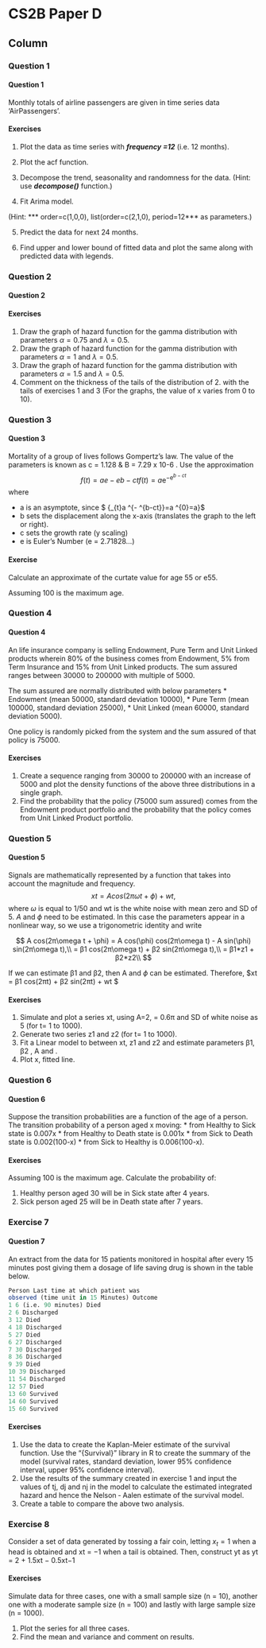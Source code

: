 CS2B Paper D {data-navmenu="R for Risk Modelling and Survival Analysis"}
==============================================================

Column {.tabset}
--------------------------------




### Question 1
<h4> Question 1 </h4>

Monthly totals of airline passengers are given in time series data ‘AirPassengers’. 

#### Exercises 
1.  Plot the data as time series with ***frequency =12*** (i.e. 12 months). 

2.   Plot the acf function. 

3.    Decompose the trend, seasonality and randomness for the data.
(Hint: use ***decompose()*** function.) 

4.  Fit Arima model.

(Hint: *** order=c(1,0,0), list(order=c(2,1,0), period=12*** as parameters.) 

5.  Predict the data for next 24 months. 

6.   Find upper and lower bound of fitted data and plot the same along with predicted data 
with legends. 

### Question 2
<h4> Question 2 </h4>

#### Exercises 

1. Draw the graph of hazard function for the gamma distribution with parameters $\alpha  = 0.75$  and $\lambda = 0.5$. 
2. Draw the graph of hazard function for the gamma distribution with parameters $\alpha  = 1$ and $\lambda = 0.5$. 
3. Draw the graph of hazard function for the gamma distribution with parameters $\alpha  = 1.5$ and $\lambda = 0.5$. 
4. Comment on the thickness of the tails of the distribution of 2.   with the tails of exercises 1 and 3
(For the graphs, the value of x varies from 0 to 10).

### Question 3
<h4> Question 3 </h4>
Mortality of a group of lives follows Gompertz’s law. The value of the parameters is known 
as c = 1.128 & B = 7.29 x 10-6
.
Use the approximation 
$$  f ( t ) = a e − e b − c t {\displaystyle f(t)=a\mathrm {e} ^{-\mathrm {e} ^{b-ct}}}$$
where

* a is an asymptote, since $ {\textstyle \lim _{t\to \infty }a\mathrm {e} ^{-\mathrm {e} ^{b-ct}}=a\mathrm {e} ^{0}=a}$
* b sets the displacement along the x-axis (translates the graph to the left or right).
* c sets the growth rate (y scaling)
* e is Euler's Number (e = 2.71828...)
	
#### Exercise
Calculate an approximate of the curtate value 
for age 55 or e55. 

Assuming 100 is the maximum age. 

### Question 4
<h4> Question 4 </h4>
An life insurance company is selling Endowment, Pure Term and Unit Linked products wherein 80% of the business comes from Endowment, 5% from Term Insurance and 15% 
from Unit Linked products. The sum assured ranges between 30000 to 200000 with multiple 
of 5000. 

The sum assured are normally distributed with below parameters 
*  Endowment (mean 50000, standard deviation 10000), 
* Pure Term (mean 100000, standard deviation 25000), 
* Unit Linked (mean 60000, standard deviation 5000). 

One policy is randomly picked from the system and the sum assured of that policy is 75000. 

#### Exercises

1.  Create a sequence ranging from 30000 to 200000 with an increase of 5000 and plot the 
density functions of the above three distributions in a single graph. 
2.   Find the probability that the policy (75000 sum assured) comes from the Endowment 
product portfolio and the probability that the policy comes from Unit Linked Product 
portfolio. 

### Question 5
<h4> Question 5 </h4>
Signals are mathematically represented by a function that takes into account the magnitude 
and frequency.
$$xt = A cos(2π\omega t + \phi) + wt,$$ where $\omega$  is equal to 1/50 and wt is the white noise with mean 
zero and SD of 5. $A$ and $\phi$ need to be estimated.
In this case the parameters appear in a nonlinear way, so we use a trigonometric identity 
and write

$$
A cos(2π\omega t + \phi) = A cos(\phi) cos(2π\omega t) - A sin(\phi) sin(2π\omega t),\\
= β1 cos(2π\omega t) + β2 sin(2π\omega t),\\
= β1*z1 + β2*z2\\
$$

If we can estimate β1 and β2, then A and $\phi$ can be estimated.
Therefore, $xt = β1 cos(2π\omega t) + β2 sin(2π\omega t) + wt $

#### Exercises
1.  Simulate and plot a series xt, using A=2, \phi = 0.6π and SD of white noise as 5 (for t= 1 
to 1000). 
2.   Generate two series z1 and z2 (for t= 1 to 1000). 
3.    Fit a Linear model to between xt, z1 and z2 and estimate parameters β1, β2 , A and \phi. 
4.  Plot x, fitted line. 

### Question 6
<h4> Question 6 </h4>
Suppose the transition probabilities are a function of the age of a person. The transition 
probability of a person aged x moving:
* from Healthy to Sick state is 0.007x 
* from Healthy to Death state is 0.001x 
* from Sick to Death state is 0.002(100-x) 
* from Sick to Healthy is 0.006(100-x). 

#### Exercises

Assuming 100 is the maximum age. Calculate the probability of: 

1.  Healthy person aged 30 will be in Sick state after 4 years. 
2.   Sick person aged 25 will be in Death state after 7 years. 

### Exercise 7
<h4> Question 7 </h4>
An extract from the data for 15 patients monitored in hospital after every 15 minutes post 
giving them a dosage of life saving drug is shown in the table below. 

```r
Person Last time at which patient was 
observed (time unit in 15 Minutes) Outcome
1 6 (i.e. 90 minutes) Died
2 6 Discharged
3 12 Died
4 18 Discharged
5 27 Died
6 27 Discharged
7 30 Discharged
8 36 Discharged
9 39 Died
10 39 Discharged
11 54 Discharged
12 57 Died
13 60 Survived
14 60 Survived
15 60 Survived
```
#### Exercises
1.  Use the data to create the Kaplan-Meier estimate of the survival function. Use the 
“{Survival}” library in R to create the summary of the model (survival rates, standard 
deviation, lower 95% confidence interval, upper 95% confidence interval). 
2.   Use the results of the summary created in exercise 1 and input the values of tj, dj and nj in the 
model to calculate the estimated integrated hazard and hence the Nelson ‐ Aalen 
estimate of the survival model. 
3.    Create a table to compare the above two analysis. 

### Exercise 8
Consider a set of data generated by tossing a fair coin, letting $x_t = 1$ when a head is obtained 
and xt = −1 when a tail is obtained. Then, construct yt as
yt = 2 + 1.5xt − 0.5xt−1

#### Exercises 
Simulate data for three cases, one with a small sample size (n = 10), another one with a 
moderate sample size (n = 100) and lastly with large sample size (n = 1000).

1.  Plot the series for all three cases. 
2.  Find the mean and variance and comment on results. 
